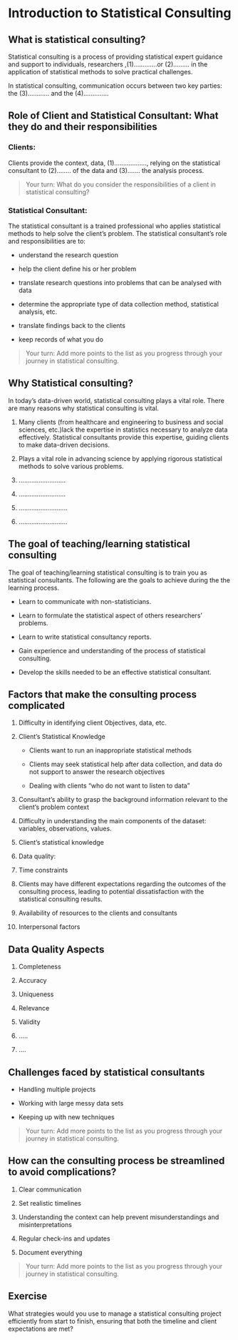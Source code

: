 # Introduction to Statistical Consulting

## What is statistical consulting?

Statistical consulting is a process of providing statistical expert guidance and support to individuals, researchers ,(1).............or (2)......... in the application of statistical methods to solve practical challenges.

In statistical consulting, communication occurs between two key parties: the (3)............ and the (4)..............

## Role of Client and Statistical Consultant: What they do and their responsibilities

### Clients:

Clients provide the context, data, (1).................., relying on the statistical consultant to (2)........ of the data and (3)....... the analysis process.

> Your turn: What do you consider the responsibilities of a client in statistical consulting?

### Statistical Consultant:

The statistical consultant is a trained professional who applies statistical methods to help solve the client's problem. The statistical consultant's role and responsibilities are to:

-   understand the research question

-   help the client define his or her problem

-   translate research questions into problems that can be analysed with data

-   determine the appropriate type of data collection method, statistical analysis, etc.

-   translate findings back to the clients

-   keep records of what you do

> Your turn: Add more points to the list as you progress through your journey in statistical consulting.

## Why Statistical consulting?

In today's data-driven world, statistical consulting plays a vital role. There are many reasons why statistical consulting is vital.

1.  Many clients (from healthcare and engineering to business and social sciences, etc.)lack the expertise in statistics necessary to analyze data effectively. Statistical consultants provide this expertise, guiding clients to make data-driven decisions.

2.  Plays a vital role in advancing science by applying rigorous statistical methods to solve various problems.

3.  ..........................

4.  ..........................

5.  ...........................

6.  ...........................

## The goal of teaching/learning statistical consulting

The goal of teaching/learning statistical consulting is to train you as statistical consultants. The following are the goals to achieve during the the learning process.

-   Learn to communicate with non-statisticians.

-   Learn to formulate the statistical aspect of others researchers' problems.

-   Learn to write statistical consultancy reports.

-   Gain experience and understanding of the process of statistical consulting.

-   Develop the skills needed to be an effective statistical consultant.

## Factors that make the consulting process complicated

1.  Difficulty in identifying client Objectives, data, etc.

2.  Client's Statistical Knowledge

    - Clients want to run an inappropriate statistical methods
    
    - Clients may seek statistical help after data collection, and data do not support to answer the research objectives
    
    - Dealing with clients "who do not want to listen to data "

3.  Consultant's ability to grasp the background information relevant to the client's problem context

4.  Difficulty in understanding the main components of the dataset: variables, observations, values.

5.  Client's statistical knowledge

6.  Data quality:

7.  Time constraints

8.  Clients may have different expectations regarding the outcomes of the consulting process, leading to potential dissatisfaction with the statistical consulting results.

9.  Availability of resources to the clients and consultants

10. Interpersonal factors

## Data Quality Aspects

1.  Completeness

2.  Accuracy

3.  Uniqueness

4.  Relevance

5.  Validity

6.  .....

7.  ....

## Challenges faced by statistical consultants

- Handling multiple projects

- Working with large messy data sets

- Keeping up with new techniques

> Your turn: Add more points to the list as you progress through your journey in statistical consulting.

## How can the consulting process be streamlined to avoid complications?

1.  Clear communication

2.  Set realistic timelines

3.  Understanding the context can help prevent misunderstandings and misinterpretations

4.  Regular check-ins and updates

5.  Document everything

> Your turn: Add more points to the list as you progress through your journey in statistical consulting.

## Exercise

What strategies would you use to manage a statistical consulting project efficiently from start to finish, ensuring that both the timeline and client expectations are met?


